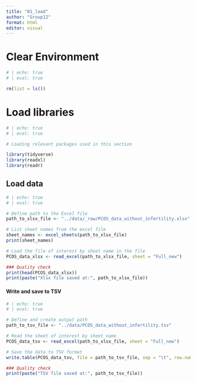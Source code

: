 ```yaml
---
title: "01_load"
author: "Group12"
format: html
editor: visual
---
```


# Clear Environment

```r
# | echo: true
# | eval: true

rm(list = ls())
```

# Load libraries

```r
# | echo: true
# | eval: true

# Loading relevant packages used in this section

library(tidyverse)
library(readxl)
library(readr)

```

## Load data

```r
# | echo: true
# | eval: true

# Define path to the Excel file
path_to_xlsx_file <- "../data/_raw/PCOS_data_without_infertility.xlsx"

# List sheet names from the excel file
sheet_names <- excel_sheets(path_to_xlsx_file)
print(sheet_names)

# Load the file of interest by sheet name in the file
PCOS_data_xlsx <- read_excel(path_to_xlsx_file, sheet = "Full_new")

### Quality check
print(head(PCOS_data_xlsx))
print(paste("Xlsx file saved at:", path_to_xlsx_file))

```

#### Write and save to TSV

```r
# | echo: true
# | eval: true

# Define and create output path
path_to_tsv_file <- "../data/PCOS_data_without_infertility.tsv"

# Read the sheet of interest by sheet name
PCOS_data_tsv <- read_excel(path_to_xlsx_file, sheet = "Full_new")

# Save the data to TSV format
write.table(PCOS_data_tsv, file = path_to_tsv_file, sep = "\t", row.names = FALSE, quote = FALSE)

### Quality check
print(paste("TSV file saved at:", path_to_tsv_file))
```
